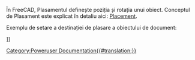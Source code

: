 <languages/>
{{VeryImportantMessage|(October 2019) Do not edit this page. The information is incomplete and outdated. For the latest API, see the [https://www.freecadweb.org/api autogenerated API documentation], or generate the documentation yourself, see [[Source documentation|Source documentation]].}}

În FreeCAD, Plasamentul definește poziția și rotația unui obiect. Conceptul de Plasament este explicat în detaliu aici: [[Placement|Placement]].

Exemplu de setare a destinației de plasare a obiectului de document: 
{{Code|code=
myObj = FreeCAD.ActiveDocument.ActiveObject
pl = FreeCAD.Placement()
pl.move(FreeCAD.Vector(2,0,0))
myObj.Placement = pl
}}

{{APIClass | Placement |) sau (Placement) sau (Matrice) sau (Base, Rotation) sau (Base, Rotation, Centre) sau (Base, Axes, Angle | Construește un plasament, vid sau cu arguemntele date, sau o copie a amplasamentului dat.}} {{APIProperty | Base |. Un vector reprezentâtnd poziție  du Plasementului}} {{APIProperty | Rotation |. Un quaternion ( număr complex format din patru unități sclare) reprezentând rotația Plasamentului }} {{APIFunction | inverse | | calculază plasamentul invers |. Un placement}} {{APIFunction | move | Vector | deplasează plasamentul de-a lungul unui vector dat | nimic}} {{APIFunction | multVec | Vector | aplică plasamentul la vectorul dat| vectorul rezultant}.} {{APIFunction | multiplcați | Placement | multiplică acest plasamentul cu altul| plasamentul rezultatnt}.} {{APIFunction | toMatrix | | |. O matrice reprezentând transformarea plasamentului }}

{{Userdocnavi{{#translation:}}}}
[[Category:API{{#translation:}}]]
[[Category:Poweruser Documentation{{#translation:}}]]
{{clear}}